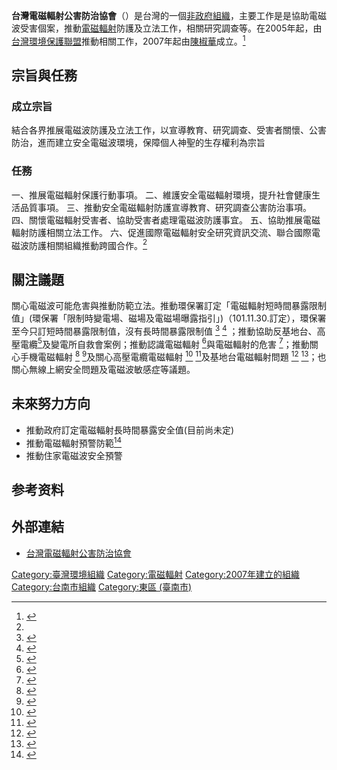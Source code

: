 {{non-free|time=2015-11-01T20:56:49+00:00}}
{{trivia|time=2015-10-31T05:39:20+00:00}}
{{Infobox Non-profit
| Non-profit_name = 台灣電磁輻射公害防治協會<br><small>Taiwan Electromagnetic Radiation Hazard Protection and Control Association, </small>
| Non-profit_type = [[社團法人|社團法人]]<br/>[[非營利組織|非營利組織]]
| founded_date = 2007年3月
| founder = [[陳椒華|陳椒華]]
| location = [[台灣|台灣]][[台南市|台南市]]東門路三段37巷75弄17號
| key_people = 創會會長：[[陳椒華|陳椒華]]
| area_served = [[中華民國|中華民國]]
| focus = [[電磁輻射|電磁輻射]]、[[公害|公害]]防治
| method = 
| revenue = 
| num_employees = 
| Non-profit_slogan = 
| homepage = http://tepca.org.tw
}}

'''台灣電磁輻射公害防治協會'''（{{lang-en|'''Taiwan Electromagnetic Radiation Hazard Protection and Control Association，'''TEPCA'''}}）是台灣的一個[[非政府組織|非政府組織]]，主要工作是是協助電磁波受害個案，推動[[電磁輻射|電磁輻射]]防護及立法工作，相關研究調查等。在2005年起，由[[台灣環境保護聯盟|台灣環境保護聯盟]]推動相關工作，2007年起由[[陳椒華|陳椒華]]成立。<ref name=tepca>{{Cite web |url = http://tepca.blogspot.tw/2008/01/blog-post_9495.html |title = 台灣電磁輻射公害防治協會簡介 |access-date = 2015-10-27 |archive-date = 2017-07-24 |archive-url = https://web.archive.org/web/20170724002849/http://tepca.blogspot.tw/2008/01/blog-post_9495.html |dead-url = no }}</ref>

== 宗旨與任務 == 
===成立宗旨===
結合各界推展電磁波防護及立法工作，以宣導教育、研究調查、受害者關懷、公害防治，進而建立安全電磁波環境，保障個人神聖的生存權利為宗旨
===任務===
一、推展電磁輻射保護行動事項。 二、維護安全電磁輻射環境，提升社會健康生活品質事項。 三、推動安全電磁輻射防護宣導教育、研究調查公害防治事項。 四、關懷電磁輻射受害者、協助受害者處理電磁波防護事宜。 五、協助推展電磁輻射防護相關立法工作。 六、促進國際電磁輻射安全研究資訊交流、聯合國際電磁波防護相關組織推動跨國合作。<ref name="tepca"/>

==關注議題==
關心電磁波可能危害與推動防範立法。推動環保署訂定「電磁輻射短時間暴露限制值」(環保署「限制時變電場、磁場及電磁場曝露指引」)（101.11.30.訂定），環保署至今只訂短時間暴露限制值，沒有長時間暴露限制值 <ref>{{Cite web  |url = http://ivy5.epa.gov.tw/epalaw/search/LordiDispFull.aspx?ltype=04&lname=3250  |title = 環保署「限制時變電場、磁場及電磁場曝露指引」)  |deadurl = yes  |archiveurl = https://web.archive.org/web/20151121015917/http://ivy5.epa.gov.tw/epalaw/search/LordiDispFull.aspx?ltype=04&lname=3250  |archivedate = 2015年11月21日  |df =   |accessdate = 2015年10月29日  }}</ref> <ref>{{cite news |author = 陳韋宗 |url = http://news.ltn.com.tw/news/local/paper/917863 |title = 電磁波標準 環團︰長期暴露不適用 |publisher = 自由時報 |date = 2015-09-23 |accessdate = 2015-11-26 |archive-date = 2019-10-29 |archive-url = https://web.archive.org/web/20191029084145/https://news.ltn.com.tw/news/local/paper/917863 |dead-url = no }}</ref> ；推動協助反基地台、高壓電纜<ref>{{cite news |author = 萬于甄 |url = http://www.chinatimes.com/newspapers/20150714000667-260107 |title = 地下電纜惹議 後甲里民抗爭 |publisher = 中時電子報 |date = 2015-07-14 |accessdate = 2015-11-26 |archive-date = 2016-03-06 |archive-url = https://web.archive.org/web/20160306134233/http://www.chinatimes.com/newspapers/20150714000667-260107 |dead-url = no }}</ref>及變電所自救會案例；推動認識電磁輻射 <ref>{{Cite web |url = http://tepca.blogspot.tw/2008/06/blog-post_7020.html |title = 認識電磁輻射（1／6） |access-date = 2015-10-29 |archive-date = 2016-08-09 |archive-url = https://web.archive.org/web/20160809020156/http://tepca.blogspot.tw/2008/06/blog-post_7020.html |dead-url = no }}</ref>與電磁輻射的危害 <ref>{{Cite web|url =http://tepca.org.tw/article-detail.php?a_sn=5|title =電磁場(電磁輻射)的危害|deadurl =yes|archiveurl =https://web.archive.org/web/20151121021458/http://tepca.org.tw/article-detail.php?a_sn=5|archivedate =2015-11-21|accessdate =2015-10-29}}</ref>；推動關心手機電磁輻射 <ref>{{cite news|url = http://www.appledaily.com.tw/appledaily/article/headline/20130908/35279837/|title = 手機玩LINE 電磁波飆6萬倍|publisher = 蘋果日報|date = 2013-09-08|accessdate = 2015-10-29|archive-date = 2017-06-30|archive-url = https://web.archive.org/web/20170630195215/http://www.appledaily.com.tw/appledaily/article/headline/20130908/35279837|dead-url = no}}</ref>  <ref>{{Cite web|url =http://tepca.org.tw/motion.php?category=11|title =手機/無線電話|deadurl =yes|archiveurl =https://web.archive.org/web/20151121020133/http://tepca.org.tw/motion.php?category=11|archivedate =2015-11-21|accessdate =2015-10-29}}</ref>及關心高壓電纜電磁輻射 <ref>{{cite news |author = 程炳璋、黃仲裕 |url = http://www.chinatimes.com/realtimenews/20150311003055-260407 |title = 反對埋設高壓電纜 仁德鄉親包圍市府抗議 |publisher = 中時電子報 |date = 2015-03-11 |accessdate = 2015-10-29 |archive-date = 2017-07-02 |archive-url = https://web.archive.org/web/20170702162828/http://www.chinatimes.com/realtimenews/20150311003055-260407 |dead-url = no }}</ref>   <ref>{{Cite web
 |url         = http://tepca.org.tw/motion.php?category=3
 |title       = 高壓電纜/變電所
 |deadurl     = yes
 |archiveurl  = https://web.archive.org/web/20151121022752/http://tepca.org.tw/motion.php?category=3
 |archivedate = 2015-11-21
 |accessdate  = 2015-10-29
}}</ref>及基地台電磁輻射問題 <ref>{{cite news|url = http://udn.com/news/story/3/1261323-%E7%A4%BE%E5%8D%80%E7%BD%B9%E7%99%8C%E6%88%B6%E6%9A%B4%E5%A2%9E-%E9%87%8C%E9%95%B7%E7%8E%87%E7%9C%BE%E5%90%91NCC%E9%99%B3%E6%83%85|title = 社區罹癌戶暴增 里長率眾向NCC陳情|publisher = 聯合電子報|date = 2015-10-20|accessdate = 2015-10-29|archive-date = 2019-10-23|archive-url = https://web.archive.org/web/20191023054707/https://udn.com/news/story/3/1261323-%E7%A4%BE%E5%8D%80%E7%BD%B9%E7%99%8C%E6%88%B6%E6%9A%B4%E5%A2%9E-%E9%87%8C%E9%95%B7%E7%8E%87%E7%9C%BE%E5%90%91NCC%E9%99%B3%E6%83%85|dead-url = no}}</ref>  <ref>{{Cite web
 |url         = http://tepca.org.tw/motion.php?category=10
 |title       = 基地台
 |deadurl     = yes
 |archiveurl  = https://web.archive.org/web/20151121022334/http://tepca.org.tw/motion.php?category=10
 |archivedate = 2015-11-21
 |accessdate  = 2015-10-29
}}</ref>；也關心無線上網安全問題及電磁波敏感症等議題。

== 未來努力方向 ==
*推動政府訂定電磁輻射長時間暴露安全值(目前尚未定)
*推動電磁輻射預警防範<ref>{{Cite web|url =http://tepca.org.tw/discuss.php?category=24|title =電磁輻射預警防範|deadurl =yes|archiveurl =https://web.archive.org/web/20160102042433/http://tepca.org.tw/discuss.php?category=24|archivedate =2016-01-02|accessdate =2015-10-29}}</ref>
*推動住家電磁波安全預警

==参考资料==
{{reflist}}

== 外部連結 ==
*[https://web.archive.org/web/20151118004027/http://tepca.org.tw/ 台灣電磁輻射公害防治協會]

{{台灣環境運動}}
[[Category:臺灣環境組織|Category:臺灣環境組織]]
[[Category:電磁輻射|Category:電磁輻射]]
[[Category:2007年建立的組織|Category:2007年建立的組織]]
[[Category:台南市組織|Category:台南市組織]]
[[Category:東區_(臺南市)|Category:東區 (臺南市)]]